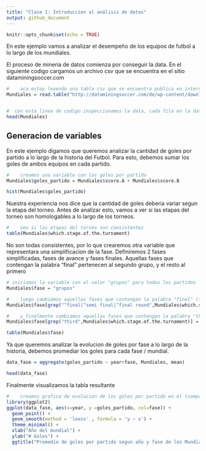 ```yaml
---
title: "Clase 1: Introduccion al análisis de datos"
output: github_document
---
```


```r
knitr::opts_chunk$set(echo = TRUE)
```


En este ejemplo vamos a analizar el desempeño de los equipos de futbol a lo largo de los mundiales.

El proceso de mineria de datos comienza por conseguir la data. En el siguiente codigo cargamos un archivo csv que se encuentra en el sitio dataminingsoccer.com

```r
#    aca estoy leyendo una tabla csv que se encuentra publica en internet, y viene separada por ";" y con encabezados
Mundiales = read.table("http://dataminingsoccer.com/de/wp-content/downloads/SoccerDataAllWorldCups.csv", sep=";",header=T)


#  con esta linea de codigo inspeccionamos la data, cada fila en la data representa un partido
head(Mundiales) 

```

## Generacion de variables

En este ejemplo digamos que queremos analizar la cantidad de goles por partido a lo largo de la historia del Futbol. Para esto, debemos sumar los goles de ambos equipos en cada partido.

```r
#    creamos una variable con los goles por partido
Mundiales$goles_partido = Mundiales$score.A + Mundiales$score.B

hist(Mundiales$goles_partido)
```
Nuestra experiencia nos dice que la cantidad de goles deberia variar segun la etapa del torneo. Antes de analizar esto, vamos a ver si las etapas del torneo son homologables a lo largo de los torneos. 


```r
#    veo si las etapas del torneo son consistentes
table(Mundiales$which.stage.of.the.turnament)

```
No son todas consistentes, por lo que crearemos otra variable que representara una simplificacion de la fase. Definiremos 2 fases simplificadas, fases de avance y fases finales. Aquellas fases que contengan la palabra "final" pertenecen al segundo grupo, y el resto al primero



```r
# iniciamos la variable con el valor "grupos" para todos los partidos
Mundiales$fase = "grupos"

#    luego cambiamos aquellas fases que contengan la palabra "final" (final, semi final y final round)
Mundiales$fase[grep("^final|^semi final|^final round",Mundiales$which.stage.of.the.turnament)] = "finales"

#    y finalmente cambiamos aquellas fases que contengan la palabra "third" por 3y4
Mundiales$fase[grep("third",Mundiales$which.stage.of.the.turnament)] = "3y4"

table(Mundiales$fase)

```
Ya que queremos analizar la evolucion de goles por fase a lo largo de la historia, debemos promediar los goles para cada fase / mundial. 

```r
data_fase = aggregate(goles_partido ~ year+fase, Mundiales, mean)

head(data_fase)
```



Finalmente visualizamos la tabla resultante

```r
#    creamos grafico de evolucion de los goles por partido en el tiempo, diferenciado por fase simplificada
library(ggplot2)
ggplot(data_fase, aes(x=year, y =goles_partido, col=fase)) + 
  geom_point() +
  geom_smooth(method = 'loess' , formula = 'y ~ x') + 
  theme_minimal() + 
  xlab("Año del mundial") +
  ylab("# Goles") + 
  ggtitle("Promedio de goles por partido segun año y fase de los Mundiales")
```

